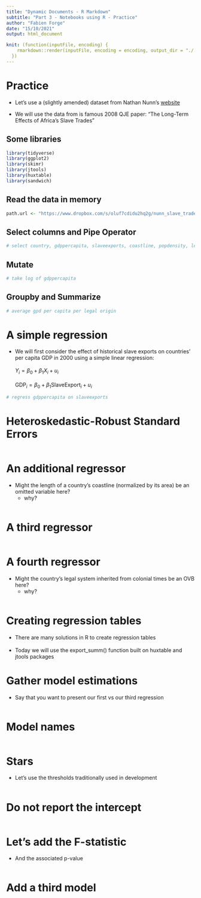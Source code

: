 ```yaml
---
title: "Dynamic Documents - R Markdown"
subtitle: "Part 3 - Notebooks using R - Practice"
author: "Fabien Forge"
date: "15/10/2021"
output: html_document

knit: (function(inputFile, encoding) {
    rmarkdown::render(inputFile, encoding = encoding, output_dir = "./../../Presentations/Day 2 - Dynamic Documents")
  })
---
```


# Practice

- Let's use a (slightly amended) dataset from Nathan Nunn's [website](https://scholar.harvard.edu/nunn/pages/data-0)

- We will use the data from is famous 2008 QJE paper: "The Long-Term Effects of Africa's Slave Trades"


## Some libraries  
```r
library(tidyverse)
library(ggplot2)
library(skimr)
library(jtools)
library(huxtable)
library(sandwich)
```


## Read the data in memory

```r
path.url <- "https://www.dropbox.com/s/oluf7cdidu2hq2g/nunn_slave_trade.csv?dl=1"


```

## Select columns and Pipe Operator

```r
# select country, gdppercapita, slaveexports, coastline, popdensity, legor_uk, legor_fr


```

## Mutate 
```r
# take log of gdppercapita


```

## Groupby and Summarize 

```r
# average gpd per capita per legal origin


```


# A simple regression

- We will first consider the effect of historical slave exports on countries' per capita GDP in 2000 using a simple linear regression:
<br><br>
$Y_i = \beta_0 + \beta_1 X_i + u_i$
<br><br>
$\text{GDP}_i = \beta_0 + \beta_1 \text{SlaveExport}_i + u_i$ 

```r
# regress gdppercapita on slaveexports

```



# Heteroskedastic-Robust Standard Errors
```r

```


# An additional regressor


- Might the length of a country's coastline (normalized by its area) be an omitted variable here?
  - why?

```r


```




# A third regressor
```r


```



# A fourth regressor
- Might the country's legal system inherited from colonial times be an OVB here?
  - why?

```r


```




# Creating regression tables
- There are many solutions in R to create regression tables
<br><br>
- Today we will use the export_summ() function built on huxtable and jtools packages

# Gather model estimations

- Say that you want to present our first vs our third regression

```r

```


# Model names

```r

```


# Stars
- Let's use the thresholds traditionally used in development

```r


```



# Do not report the intercept
```r


```


# Let's add the F-statistic

- And the associated p-value

```r

```


# Add a third model

```r


```


